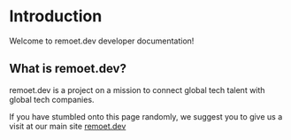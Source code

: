 # Introduction
 
Welcome to remoet.dev developer documentation!

## What is remoet.dev?

remoet.dev is a project on a mission to connect global tech talent with global tech companies.

If you have stumbled onto this page randomly, we suggest you to give us a visit at our main site [remoet.dev](https://remoet.dev)
